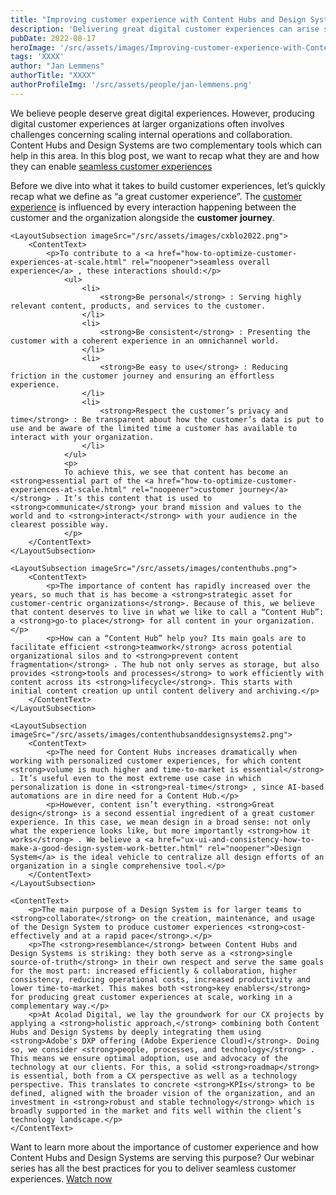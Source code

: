 ```yaml
---
title: "Improving customer experience with Content Hubs and Design Systems"
description: 'Delivering great digital customer experiences can arise some challenges, but Content Hubs and Design Systems can help you create a seamless and enjoyable customer journey.'
pubDate: 2022-08-17
heroImage: '/src/assets/images/Improving-customer-experience-with-Content-Hubs-and-Design-Systems.jpg'
tags: 'XXXX'
author: "Jan Lemmens"
authorTitle: "XXXX"
authorProfileImg: '/src/assets/people/jan-lemmens.png'
---
```


<LayoutSection backgroundColor="dark">
    <LayoutSubsection>
        <ContentText>
            <p>We believe people deserve great digital experiences. However, producing digital customer experiences at larger organizations often involves challenges concerning scaling internal operations and collaboration. Content Hubs and Design Systems are two complementary tools which can help in this area. In this blog post, we want to recap what they are and how they can enable <a href="ui-and-ux-achieving-consistency-across-digital-touchpoints.html" rel="noopener">seamless customer experiences</a></p>
        </ContentText>
    </LayoutSubsection>
</LayoutSection>

<LayoutSection>
    <LayoutSubsection imageSrc="/src/assets/images/cxblog.png">
        <ContentText>
            <p>Before we dive into what it takes to build customer experiences, let’s quickly recap what we define as “a great customer experience”. The <a href="https://www.acolad.com/en/digital/customer-experience.html" rel="noopener">customer experience</a> is influenced by every interaction happening between the customer and the organization alongside the <strong>customer journey</strong>.</p>
        </ContentText>
    </LayoutSubsection>

    <LayoutSubsection imageSrc="/src/assets/images/cxblo2022.png">
        <ContentText>
            <p>To contribute to a <a href="how-to-optimize-customer-experiences-at-scale.html" rel="noopener">seamless overall experience</a> , these interactions should:</p>
                <ul>
                    <li>
                        <strong>Be personal</strong> : Serving highly relevant content, products, and services to the customer.
                    </li>
                    <li>
                        <strong>Be consistent</strong> : Presenting the customer with a coherent experience in an omnichannel world.
                    </li>
                    <li>
                        <strong>Be easy to use</strong> : Reducing friction in the customer journey and ensuring an effortless experience.
                    </li>
                    <li>
                        <strong>Respect the customer’s privacy and time</strong> : Be transparent about how the customer’s data is put to use and be aware of the limited time a customer has available to interact with your organization.
                    </li>
                </ul>
                <p>
                To achieve this, we see that content has become an <strong>essential part of the <a href="how-to-optimize-customer-experiences-at-scale.html" rel="noopener">customer journey</a></strong> . It’s this content that is used to <strong>communicate</strong> your brand mission and values to the world and to <strong>interact</strong> with your audience in the clearest possible way.
                </p>
        </ContentText>
    </LayoutSubsection>

    <LayoutSubsection imageSrc="/src/assets/images/contenthubs.png">
        <ContentText>
            <p>The importance of content has rapidly increased over the years, so much that is has become a <strong>strategic asset for customer-centric organizations</strong>. Because of this, we believe that content deserves to live in what we like to call a “Content Hub”: a <strong>go-to place</strong> for all content in your organization.</p>
			<p>How can a “Content Hub” help you? Its main goals are to facilitate efficient <strong>teamwork</strong> across potential organizational silos and to <strong>prevent content fragmentation</strong> . The hub not only serves as storage, but also provides <strong>tools and processes</strong> to work efficiently with content across its <strong>lifecycle</strong>. This starts with initial content creation up until content delivery and archiving.</p>        
        </ContentText>
    </LayoutSubsection>

    <LayoutSubsection imageSrc="/src/assets/images/contenthubsanddesignsystems2.png">
        <ContentText>
            <p>The need for Content Hubs increases dramatically when working with personalized customer experiences, for which content <strong>volume is much higher and time-to-market is essential</strong> . It’s useful even to the most extreme use case in which personalization is done in <strong>real-time</strong> , since AI-based automations are in dire need for a Content Hub.</p>
            <p>However, content isn’t everything. <strong>Great design</strong> is a second essential ingredient of a great customer experience. In this case, we mean design in a broad sense: not only what the experience looks like, but more importantly <strong>how it works</strong> . We believe a <a href="ux-ui-and-consistency-how-to-make-a-good-design-system-work-better.html" rel="noopener">Design System</a> is the ideal vehicle to centralize all design efforts of an organization in a single comprehensive tool.</p>
        </ContentText>
    </LayoutSubsection>
    
    <ContentText>
        <p>The main purpose of a Design System is for larger teams to <strong>collaborate</strong> on the creation, maintenance, and usage of the Design System to produce customer experiences <strong>cost-effectively and at a rapid pace</strong>.</p>
        <p>The <strong>resemblance</strong> between Content Hubs and Design Systems is striking: they both serve as a <strong>single source-of-truth</strong> in their own respect and serve the same goals for the most part: increased efficiently & collaboration, higher consistency, reducing operational costs, increased productivity and lower time-to-market. This makes both <strong>key enablers</strong> for producing great customer experiences at scale, working in a complementary way.</p>
        <p>At Acolad Digital, we lay the groundwork for our CX projects by applying a <strong>holistic approach,</strong> combining both Content Hubs and Design Systems by deeply integrating them using <strong>Adobe's DXP offering (Adobe Experience Cloud)</strong>. Doing so, we consider <strong>people, processes, and technology</strong> . This means we ensure optimal adoption, use and advocacy of the technology at our clients. For this, a solid <strong>roadmap</strong> is essential, both from a CX perspective as well as a technology perspective. This translates to concrete <strong>KPIs</strong> to be defined, aligned with the broader vision of the organization, and an investment in <strong>robust and stable technology</strong> which is broadly supported in the market and fits well within the client’s technology landscape.</p>    
    </ContentText>
</LayoutSection>

<LayoutSection backgroundColor="dark">
    <LayoutSubsection>
        <ContentText>
            <p>Want to learn more about the importance of customer experience and how Content Hubs and Design Systems are serving this purpose? Our webinar series has all the best practices for you to deliver seamless customer experiences. <a href="ux-ui-and-consistency-how-to-make-a-good-design-system-work-better.html" rel="noopener">Watch now</a></p>
        </ContentText>
    </LayoutSubsection>
</LayoutSection>